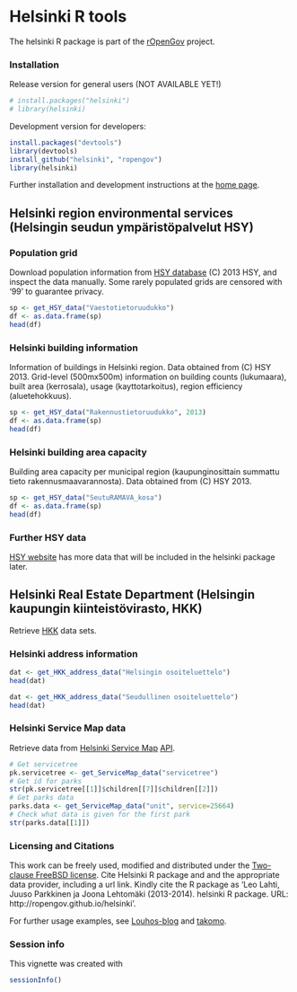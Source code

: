 <!--
%\VignetteEngine{knitr}
%\VignetteIndexEntry{An R Markdown Vignette made with knitr}
-->

Helsinki  R tools
===========

The helsinki R package is part of the
[rOpenGov](http://ropengov.github.com/helsinki) project.


### Installation

Release version for general users (NOT AVAILABLE YET!)

```r
# install.packages("helsinki")
# library(helsinki)
```

Development version for developers:

```r
install.packages("devtools")
library(devtools)
install_github("helsinki", "ropengov")
library(helsinki)
```

Further installation and development instructions at the [home
page](http://ropengov.github.com/helsinki).


## Helsinki region environmental services (Helsingin seudun ympäristöpalvelut HSY)



### Population grid

Download population information from [HSY database](http://www.hsy.fi/seututieto/kaupunki/paikkatiedot/Sivut/Avoindata.aspx) (C) 2013 HSY, and inspect the data manually. Some rarely populated grids are censored with '99' to guarantee privacy.

```r
sp <- get_HSY_data("Vaestotietoruudukko")
df <- as.data.frame(sp)   
head(df)
```


### Helsinki building information

Information of buildings in Helsinki region. Data obtained from (C)
HSY 2013. Grid-level (500mx500m) information on building counts
(lukumaara), built area (kerrosala), usage (kayttotarkoitus), region
efficiency (aluetehokkuus).

```r
sp <- get_HSY_data("Rakennustietoruudukko", 2013)  
df <- as.data.frame(sp)   
head(df)
```

### Helsinki building area capacity

Building area capacity per municipal region (kaupunginosittain summattu tieto rakennusmaavarannosta). Data obtained from (C) HSY 2013. 

```r
sp <- get_HSY_data("SeutuRAMAVA_kosa")  
df <- as.data.frame(sp)   
head(df)
```


### Further HSY data

[HSY website](http://www.hsy.fi/seututieto/kaupunki/paikkatiedot/Sivut/Avoindata.aspx) has more data that will be included in the helsinki package later.


## Helsinki Real Estate Department (Helsingin kaupungin kiinteistövirasto, HKK)

Retrieve [HKK](http://kartta.hel.fi/avoindata/index.html) data sets.

### Helsinki address information

```r
dat <- get_HKK_address_data("Helsingin osoiteluettelo")
head(dat)
```

```r
dat <- get_HKK_address_data("Seudullinen osoiteluettelo")
head(dat)
```

### Helsinki Service Map data

Retrieve data from [Helsinki Service Map](http://www.hel.fi/palvelukartta/?lang=en) [API](http://www.hel.fi/palvelukarttaws/rest/ver2_en.html).

```r
# Get servicetree
pk.servicetree <- get_ServiceMap_data("servicetree")
# Get id for parks
str(pk.servicetree[[1]]$children[[7]]$children[[2]])
# Get parks data
parks.data <- get_ServiceMap_data("unit", service=25664)
# Check what data is given for the first park
str(parks.data[[1]])
```


### Licensing and Citations

This work can be freely used, modified and distributed under the
[Two-clause FreeBSD
license](http://en.wikipedia.org/wiki/BSD\_licenses). Cite Helsinki R
package and and the appropriate data provider, including a url
link. Kindly cite the R package as 'Leo Lahti, Juuso Parkkinen ja
Joona Lehtomäki (2013-2014). helsinki R package. URL:
http://ropengov.github.io/helsinki'.

For further usage examples, see
[Louhos-blog](http://louhos.wordpress.com) and
[takomo](https://github.com/louhos/takomo/tree/master/Helsinki).


### Session info


This vignette was created with

```r
sessionInfo()
```

